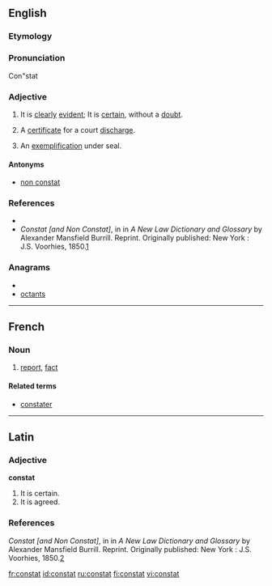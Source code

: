 ==English==

===Etymology===
{{etyl|la}}

===Pronunciation===
Con"stat

===Adjective===
{{en-adj|-}}

# {{legal|religion|science}} It is [[clear]]ly [[evident]]; It is [[certain]], without a [[doubt]].
# {{legal}} A [[certificate]] for a court [[discharge]].
# {{legal}} An [[exemplification]] under seal.

====Antonyms====
* [[non constat]]

===References===

* {{R:Webster 1913|constat}}
* ''Constat [and Non Constat]'', in in ''A New Law Dictionary and Glossary'' by Alexander Mansfield Burrill. Reprint. Originally published: New York : J.S. Voorhies, 1850.[http://books.google.com/books?id=DeQYXYMBtwgC&pg=PA110&lpg=PA110&dq=atpatruus&source=web&ots=CS4in-556J&sig=rR7Y8zx6YSZjwzjWoQ9ShcYT7Qc#PPA268,M1]

===Anagrams===
* {{alphagram|acnostt}}
* [[octants#English|octants]]


----

==French==

===Noun===
{{fr-noun|m}}

# [[report]], [[fact]]

====Related terms====
* [[constater]]

----

==Latin==

===Adjective===
'''constat'''

# It is certain.
# It is agreed.
===References===

''Constat [and Non Constat]'', in in ''A New Law Dictionary and Glossary'' by Alexander Mansfield Burrill. Reprint. Originally published: New York : J.S. Voorhies, 1850.[http://books.google.com/books?id=DeQYXYMBtwgC&pg=PA110&lpg=PA110&dq=atpatruus&source=web&ots=CS4in-556J&sig=rR7Y8zx6YSZjwzjWoQ9ShcYT7Qc#PPA268,M1]

[[fr:constat]]
[[id:constat]]
[[ru:constat]]
[[fi:constat]]
[[vi:constat]]